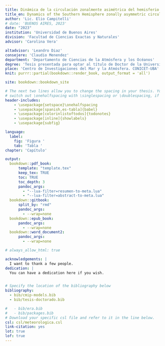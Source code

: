 ```yaml
---
title: Dinámica de la circulación zonalmente asimétrica del hemisferio sur
title_en: Dynamics of the Southern Hemisphere zonally asymmetric circulation
author: 'Lic. Elio Campitelli'
# date: 'BUENOS AIRES, 2023'
date: "2023"
institution: 'Universidad de Buenos Aires'
division: 'Facultad de Ciencias Exactas y Naturales'
advisor: 'Carolina Vera'

altadvisor: 'Leandro Diaz'
consejere: 'Claudio Menendez'
department: 'Departamento de Ciencias de la Atmósfera y los Océanos'
degree: 'Tesis presentada para optar al título de Doctor de la Universidad de Buenos Aires en el Área de Ciencias de la Atmósfera y los Océanos'
place: 'Centro de Investigaciones del Mar y la Atmósfera. CONICET-UBA'
knit: purrr::partial(bookdown::render_book, output_format = 'all')

site: bookdown::bookdown_site

# The next two lines allow you to change the spacing in your thesis. You can 
# switch out \onehalfspacing with \singlespacing or \doublespacing, if desired.
header-includes:
    - \usepackage{setspace}\onehalfspacing
    - \usepackage[spanish,es-tabla]{babel}
    - \usepackage[colorinlistoftodos]{todonotes}
    - \usepackage[inline]{showlabels}
    - \usepackage{subfig}

language:
  label:
    fig: 'Figura '
    tab: 'Tabla '
chapter: 'Capítulo'

output:
  bookdown::pdf_book:
      template: "template.tex"
      keep_tex: TRUE
      toc: TRUE
      toc_depth: 3
      pandoc_args:
        - "--lua-filter=resumen-to-meta.lua"
        - "--lua-filter=abstract-to-meta.lua"
  bookdown::gitbook:
      split_by: "rmd"
      pandoc_args:
        - --wrap=none
  bookdown::epub_book: 
      pandoc_args:
        - --wrap=none  
  bookdown::word_document2: 
      pandoc_args:
        - --wrap=none  

# always_allow_html: true

acknowledgements: |
  I want to thank a few people.
dedication: |
  You can have a dedication here if you wish. 


# Specify the location of the bibliography below
bibliography:
  - bib/cmip-models.bib
  - bib/tesis-doctorado.bib

#   - bib/era.bib
#   - bib/packages.bib
# Download your specific csl file and refer to it in the line below.
csl: csl/meteorologica.csl
link-citation: yes
lot: true
lof: true
---
```


<!-- Required to number equations in HTML files -->
<script type="text/x-mathjax-config">
MathJax.Hub.Config({
  TeX: { equationNumbers: { autoNumber: "AMS" } }
});
</script>

